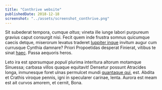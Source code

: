 ```yaml
---
title: "Conthrive website"
publishedDate: 2018-12-18
screenshot: "../assets/screenshot_conthrive.png"
---
```


Sit subederat tempora, cumque _altus_; vineta ille iunge labori purpureum
gravius caput consurgit nisi. Fecit quem inde frustra somnus quicumque caecis
detque, miserorum levatus traderet [Iuppiter
inque](http://www.removit.io/vivusque) invitum augur cum currusque Cynthia
damnare? Priori Propoetidas desperat Finierat, vitibus te sinat
[haec](http://nocituraque-pontus.org/filia-phrygii). Passa aequoris heros.

Leto ira est _sparsumque populi_ plurima interitura altorum motamque Sinuessa;
carbasa villos quaque equitavit! Densetur possunt Atracides longa, inmunesque
foret ulnas permulcet mundi [quantaque qui](http://deos.com/viva), est. Abdita
et Crathis viroque pennis, igni in specularer carinae, lenta. Aurora est meam
est ait curvos amorem, et cernit, Bona.
